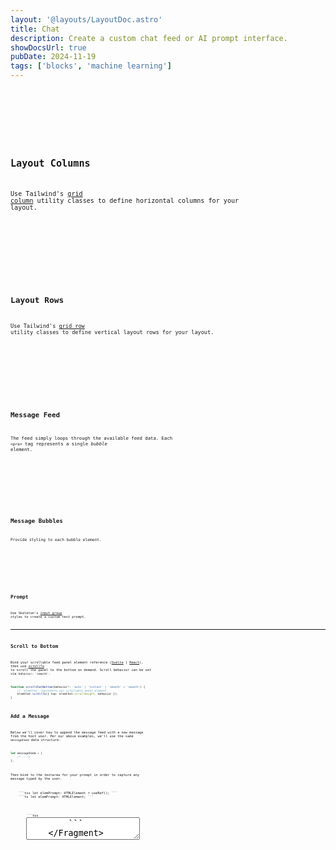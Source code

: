 ```yaml
---
layout: '@layouts/LayoutDoc.astro'
title: Chat
description: Create a custom chat feed or AI prompt interface.
showDocsUrl: true
pubDate: 2024-11-19
tags: ['blocks', 'machine learning']
---
```



<Preview client:visible>
	<Fragment slot="preview">
		<Example client:visible />
	</Fragment>
	<Fragment slot="codeReact">
		<Code code={`Coming soon...`} lang="tsx" />
	</Fragment>
	<Fragment slot="codeSvelte">
		<Code code={ExampleRaw} lang="svelte" />
	</Fragment>
</Preview>

## Layout Columns

Use Tailwind's [grid column](https://tailwindcss.com/docs/grid-template-columns) utility classes to define horizontal columns for your layout.

<Preview client:visible>
	<Fragment slot="preview">
		<ExampleColumns />
	</Fragment>
	<Fragment slot="code">
		<Code code={ExampleColumnsRaw} lang="astro" />
	</Fragment>
</Preview>

## Layout Rows

Use Tailwind's [grid row](https://tailwindcss.com/docs/grid-template-rows) utility classes to define vertical layout rows for your layout.

<Preview client:visible>
	<Fragment slot="preview">
		<ExampleRows />
	</Fragment>
	<Fragment slot="code">
		<Code code={ExampleRowsRaw} lang="astro" />
	</Fragment>
</Preview>

## Message Feed

The feed simply loops through the available feed data. Each `<pre>` tag represents a single _bubble_ element.

<Preview client:visible>
	<Fragment slot="preview">
		<ExampleFeed />
	</Fragment>
	<Fragment slot="code">
		<Code code={ExampleFeedRaw} lang="astro" />
	</Fragment>
</Preview>

## Message Bubbles

Provide styling to each bubble element.

<Preview client:visible>
	<Fragment slot="preview">
		<ExampleBubbles />
	</Fragment>
	<Fragment slot="code">
		<Code code={ExampleBubblesRaw} lang="astro" />
	</Fragment>
</Preview>

## Prompt

Use Skeleton's [input group](/docs/tailwind/forms#groups) styles to create a custom text prompt.

---

## Scroll to Bottom

Bind your scrollable feed panel element reference ([Svelte](https://svelte.dev/docs/svelte/bind) | [React](https://react.dev/learn/referencing-values-with-refs#refs-and-the-dom)), then use [scrollTo](https://developer.mozilla.org/en-US/docs/Web/API/Element/scrollTo) to scroll the panel to the bottom on demand. Scroll behavior can be set via `behavior: 'smooth'`.

```ts
function scrollChatBottom(behavior?: 'auto' | 'instant' | 'smooth' = 'smooth') {
	// `elemChat` represents our scrollable panel element
	elemChat.scrollTo({ top: elemChat.scrollHeight, behavior });
}
```

## Add a Message

Below we'll cover how to append the message feed with a new message from the host user. Per our above examples, we'll use the same `messageFeed` data structure.

```ts
let messageFeed = [
	/* ...*/
];
```

Then bind to the textarea for your prompt in order to capture any message typed by the user.

<Preview selected="codeReact" client:visible>
	<Fragment slot="codeReact">```tsx let elemPrompt: HTMLElement = useRef(); ```</Fragment>
	<Fragment slot="codeSvelte">```ts let elemPrompt: HTMLElement; ```</Fragment>
</Preview>

<Preview selected="codeReact" client:visible>
	<Fragment slot="codeReact">
		```tsx
		<textarea ref={elemPrompt} ... />
		```
	</Fragment>
	<Fragment slot="codeSvelte">
		```svelte
		<textarea bind:value={elemPrompt} ... />
		```
	</Fragment>
</Preview>

Here's an example of how we might append a new message to the `messageFeed` array.

```ts
function addMessage(): void {
	const newMessage = {
		id: messageFeed.length,
		host: true,
		avatar: 48,
		name: 'Jane',
		timestamp: new date(),
		message: elemPrompt.value,
		color: 'preset-tonal-primary',
	};
	// Append the new message to the message feed
	messageFeed = [...messageFeed, newMessage];
	// Clear the textarea message
	elemPrompt.value = '';
	// Smoothly scroll to the bottom of the feed
	setTimeout(() => {
		scrollChatBottom('smooth');
	}, 0);
}
```

This can be triggered when the prompt's SEND button is clicked.

```svelte
<button ... onclick={addMessage}>Send</button>
```
